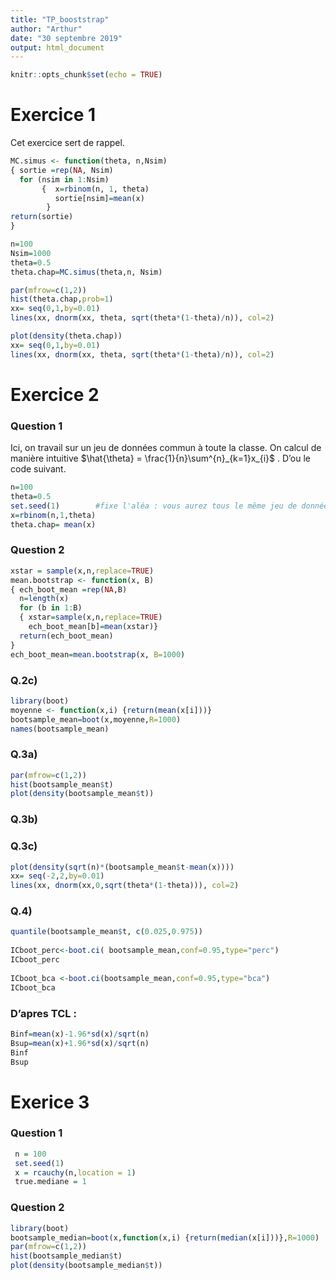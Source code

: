 ```yaml
---
title: "TP_booststrap"
author: "Arthur"
date: "30 septembre 2019"
output: html_document
---
```


```r
knitr::opts_chunk$set(echo = TRUE)
```

# Exercice 1
Cet exercice sert de rappel. 
```r
MC.simus <- function(theta, n,Nsim)
{ sortie =rep(NA, Nsim)
  for (nsim in 1:Nsim)
       {  x=rbinom(n, 1, theta)
          sortie[nsim]=mean(x)
        }
return(sortie)
}

n=100
Nsim=1000
theta=0.5
theta.chap=MC.simus(theta,n, Nsim)

par(mfrow=c(1,2))
hist(theta.chap,prob=1)
xx= seq(0,1,by=0.01)
lines(xx, dnorm(xx, theta, sqrt(theta*(1-theta)/n)), col=2)

plot(density(theta.chap))
xx= seq(0,1,by=0.01)
lines(xx, dnorm(xx, theta, sqrt(theta*(1-theta)/n)), col=2)
```

# Exercice 2

### Question 1 

Ici, on travail sur un jeu de données commun à toute la classe. On calcul de manière intuitive $\hat{\theta} = \frac{1}{n}\sum^{n}_{k=1}x_{i}$ .
D'ou le code suivant.
```r
n=100
theta=0.5
set.seed(1)        #fixe l'aléa : vous aurez tous le même jeu de données
x=rbinom(n,1,theta)
theta.chap= mean(x)
```

### Question 2

```r
xstar = sample(x,n,replace=TRUE)
mean.bootstrap <- function(x, B)
{ ech_boot_mean =rep(NA,B)
  n=length(x)
  for (b in 1:B)
  { xstar=sample(x,n,replace=TRUE)
    ech_boot_mean[b]=mean(xstar)} 
  return(ech_boot_mean)
}
ech_boot_mean=mean.bootstrap(x, B=1000)
```

### Q.2c)
```r
library(boot)
moyenne <- function(x,i) {return(mean(x[i]))}
bootsample_mean=boot(x,moyenne,R=1000)
names(bootsample_mean)
```


### Q.3a)
```r
par(mfrow=c(1,2))
hist(bootsample_mean$t)
plot(density(bootsample_mean$t))
```

### Q.3b)


### Q.3c)
```r
plot(density(sqrt(n)*(bootsample_mean$t-mean(x))))
xx= seq(-2,2,by=0.01)
lines(xx, dnorm(xx,0,sqrt(theta*(1-theta))), col=2)
```

### Q.4)
```r
quantile(bootsample_mean$t, c(0.025,0.975)) 
 
ICboot_perc<-boot.ci( bootsample_mean,conf=0.95,type="perc")
ICboot_perc
 
ICboot_bca <-boot.ci(bootsample_mean,conf=0.95,type="bca")
ICboot_bca
```

### D'apres TCL :
```r
Binf=mean(x)-1.96*sd(x)/sqrt(n)
Bsup=mean(x)+1.96*sd(x)/sqrt(n)
Binf
Bsup
```

# Exerice 3 

### Question 1
```r
 n = 100
 set.seed(1)
 x = rcauchy(n,location = 1)
 true.mediane = 1
```

### Question 2
```r
library(boot)
bootsample_median=boot(x,function(x,i) {return(median(x[i]))},R=1000)
par(mfrow=c(1,2))
hist(bootsample_median$t)
plot(density(bootsample_median$t))
```




